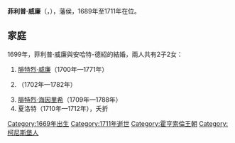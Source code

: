 {{Multiple issues|
{{Expand language|1=de|time=2021-01-17T10:05:28+00:00}}
{{Unreferenced|time=2021-01-17T10:05:28+00:00}}
}}
{{Infobox noble
| name        = 菲利普·威廉
| image       = Philipp William margrave of Brandenburg-Schwedt.jpg
| succession  = 布蘭登堡-施韋特藩侯
| reign       = 1689年 — 1711年
| successor   = [[腓特烈·威廉_(布蘭登堡-施韋特)|腓特烈·威廉]]
| birth_date  = {{birth_date|1669|5|19|df=yes}}
| birth_place = [[柯尼斯堡|柯尼斯堡]]
| death_date  = {{death date and age|1711|12|19|1669|5|19|df=yes}}
| death_place = [[施韦特_(勃兰登堡州)|施韋特]]
| noble family= [[霍亨索倫王朝|霍亨索倫王朝]]
| father      = [[腓特烈·威廉_(勃蘭登堡)|腓特烈·威廉]]
| mother      = 多蘿西亞·索菲
}}

'''菲利普·威廉'''（{{lang-en|''Philipp Wilhelm''}}，{{bd|1669年|5月19日|1711年|12月19日|}}），{{le|布蘭登堡-施韋特|Brandenburg-Schwedt}}藩侯，1689年至1711年在位。

== 家庭 ==
1699年，菲利普·威廉與安哈特-德紹的{{le|約翰娜·夏洛特 (安哈特-德紹)|Princess Johanna Charlotte of Anhalt-Dessau|約翰娜·夏洛特}}結婚，兩人共有2子2女：
# [[腓特烈·威廉_(布蘭登堡-施韋特)|腓特烈·威廉]]（1700年—1771年）
# {{le|亨麗埃特·瑪麗 (布蘭登堡-施韋特)|Henrietta Maria of Brandenburg-Schwedt|亨麗埃特·瑪麗}}（1702年—1782年）
# [[腓特烈·海因里希_(布蘭登堡-施韋特)|腓特烈·海因里希]]（1709年—1788年）
# 夏洛特（1710年—1712年），夭折

{{DEFAULTSORT: Philipp Wilhelm}}
[[Category:1669年出生|Category:1669年出生]]
[[Category:1711年逝世|Category:1711年逝世]]
[[Category:霍亨索倫王朝|Category:霍亨索倫王朝]]
[[Category:柯尼斯堡人|Category:柯尼斯堡人]]